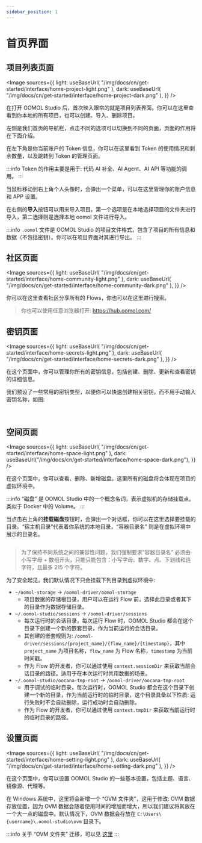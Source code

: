 ```yaml
---
sidebar_position: 1
---
```



# 首页界面

## 项目列表页面

<Image
  sources={{
    light: useBaseUrl(
      "/img/docs/cn/get-started/interface/home-project-light.png"
    ),
    dark: useBaseUrl(
      "/img/docs/cn/get-started/interface/home-project-dark.png"
    ),
  }}
/>

在打开 OOMOL Studio 后，首次映入眼帘的就是项目列表界面。你可以在这里查看到你本地的所有项目，也可以创建、导入、删除项目。

左侧是我们首页的导航栏，点击不同的选项可以切换到不同的页面，页面的作用将在下面介绍。

在左下角是你当前账户的 Token 信息，你可以在这里看到 Token 的使用情况和剩余数量，以及跳转到 Token 的管理页面。

:::info
Token 的作用主要是用于: 代码 AI 补全、AI Agent、AI API 等功能的调用。
:::

当鼠标移动到右上角个人头像时，会弹出一个菜单，可以在这里管理你的账户信息和 APP 设置。

在右侧的**导入**按钮可以用来导入项目，第一个选项是在本地选择项目的文件夹进行导入，第二选择则是选择本地 oomol 文件进行导入。

:::info
`.oomol` 文件是 OOMOL Studio 的项目文件格式，包含了项目的所有信息和数据（不包括密钥）。你可以在项目界面对其进行导出。
:::

## 社区页面

<Image
  sources={{
    light: useBaseUrl(
      "/img/docs/cn/get-started/interface/home-community-light.png"
    ),
    dark: useBaseUrl(
      "/img/docs/cn/get-started/interface/home-community-dark.png"
    ),
  }}
/>

你可以在这里查看社区分享所有的 Flows，你也可以在这里进行搜索。

> 你也可以使用任意浏览器打开: https://hub.oomol.com/

## 密钥页面

<Image
  sources={{
    light: useBaseUrl(
      "/img/docs/cn/get-started/interface/home-secrets-light.png"
    ),
    dark: useBaseUrl(
      "/img/docs/cn/get-started/interface/home-secrets-dark.png"
    ),
  }}
/>

在这个页面中，你可以管理你所有的密钥信息，包括创建、删除、更新和查看密钥的详细信息。

我们预设了一些常用的密钥类型，以便你可以快速创建相关密钥，而不用手动输入密钥名称，如图:

<div className="image-container">
  <Image
    sources={{
      light: useBaseUrl(
        "/img/docs/cn/get-started/interface/home-secrets-create-types-light.png"
      ),
      dark: useBaseUrl(
        "/img/docs/cn/get-started/interface/home-secrets-create-types-dark.png"
      ),
    }}
  />
  <Image
    sources={{
      light: useBaseUrl(
        "/img/docs/cn/get-started/interface/home-secrets-create-light.png"
      ),
      dark: useBaseUrl(
        "/img/docs/cn/get-started/interface/home-secrets-create-dark.png"
      ),
    }}
  />
</div>

## 空间页面

<Image
  sources={{
    light: useBaseUrl(
      "/img/docs/cn/get-started/interface/home-space-light.png"
    ),
    dark: useBaseUrl("/img/docs/cn/get-started/interface/home-space-dark.png"),
  }}
/>

在这个页面中，你可以查看、删除、新增磁盘。这里所有的磁盘将会体现在项目的虚拟环境中。

:::info
“磁盘” 是 OOMOL Studio 中的一个概念名词，表示虚拟机的存储挂载点。类似于 Docker 中的 Volume。
:::

当点击右上角的**挂载磁盘**按钮时，会弹出一个对话框，你可以在这里选择要挂载的目录。“宿主机目录”代表着你系统的本地目录，“容器目录名” 则是在虚拟环境中展示的目录名。

<div className="image-container">
  <Image
    style={{ width: "520px" }}
    sources={{
      light: useBaseUrl(
        "/img/docs/cn/get-started/interface/home-space-add-light.png"
      ),
      dark: useBaseUrl(
        "/img/docs/cn/get-started/interface/home-space-add-dark.png"
      ),
    }}
  />
</div>

> 为了保持不同系统之间的兼容性问题，我们强制要求“容器目录名” 必须由小写字母 + 数组开头，只能只能包含：小写字母、数字、点、下划线和连字符，且最多 215 个字符。

为了安全起见，我们默认情况下只会挂载下列目录到虚拟环境中:

- `~/oomol-storage` -> `/oomol-driver/oomol-storage`
  - 项目数据的存储根目录，用户可以在运行 Flow 前，选择此目录或者其下的目录作为数据存储目录。
- `~/.oomol-studio/sessions` -> `/oomol-driver/sessions`
  - 每次运行时的会话目录，每次运行 Flow 时，OOMOL Studio 都会在这个目录下创建一个新的嵌套目录，作为当前运行的会话目录。
  - 其创建的嵌套规则为: `/oomol-driver/sessions/{project_name}/{flow_name}/{timestamp}`，其中 `project_name` 为项目名称，`flow_name` 为 Flow 名称，`timestamp` 为当前时间戳。
  - 作为 Flow 的开发者，你可以通过使用 `context.sessionDir` 来获取当前会话目录的路径。适用于在本次运行时共用数据的场景。
- `~/.oomol-studio/oocana-tmp-root` -> `/oomol-driver/oocana-tmp-root`
  - 用于调试的临时目录，每次运行时，OOMOL Studio 都会在这个目录下创建一个新的目录，作为当前运行时的临时目录，这个目录具备以下性质: 运行失败时不会自动删除，运行成功时会自动删除。
  - 作为 Flow 的开发者，你可以通过使用 `context.tmpDir` 来获取当前运行时的临时目录的路径。

## 设置页面

<Image
  sources={{
    light: useBaseUrl(
      "/img/docs/cn/get-started/interface/home-setting-light.png"
    ),
    dark: useBaseUrl(
      "/img/docs/cn/get-started/interface/home-setting-dark.png"
    ),
  }}
/>

在这个页面中，你可以设置 OOMOL Studio 的一些基本设置，包括主题、语言、镜像源、代理等。

在 Windows 系统中，这里将会新增一个 “OVM 文件夹”，这用于修改: OVM 数据存放位置，因为 OVM 数据会随着使用时间的增加而增大，所以我们建议将其放在一个大一点的磁盘中。默认情况下，OVM 数据会存放在 `C:\Users\{username}\.oomol-studio\ovm` 目录下。

:::info
关于 “OVM 文件夹” 迁移，可以见 [这里](https://oomol.com/zh-CN/updates/OOMOL_Studio_1.1.0#%E6%94%AF%E6%8C%81%E7%A7%BB%E5%8A%A8-ovm-%E8%99%9A%E6%8B%9F%E6%9C%BA%E6%95%B0%E6%8D%AE%E7%9B%AE%E5%BD%95)
:::
